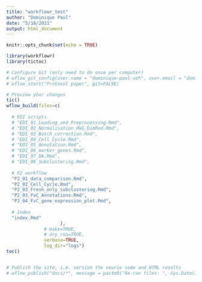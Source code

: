 ```yaml
---
title: "workflowr_test"
author: "Dominique Paul"
date: "5/18/2021"
output: html_document
---
```


```r
knitr::opts_chunk$set(echo = TRUE)
```


```r
library(workflowr)
library(tictoc)

# Configure Git (only need to do once per computer)
# wflow_git_config(user.name = "dominique-paul-uzh", user.email = "dominique.paul@uzh.ch", overwrite=TRUE)
# wflow_start("Protocol paper", git=FALSE)

# Preview your changes
tic()
wflow_build(files=c(
  
  # EDI scripts
  # "EDI_01_Loading_and_Preprocessing.Rmd",
  # "EDI_02_Normalisation_HVG_DimRed.Rmd",
  # "EDI_03_Batch_correction.Rmd",
  # "EDI_04_Cell_Cycle.Rmd",
  # "EDI_05_Annotation.Rmd",
  # "EDI_06_marker_genes.Rmd",
  # "EDI_07_DA.Rmd",
  # "EDI_08_Subclustering.Rmd",
  
  # P2 workflow
  "P2_01_data_comparison.Rmd",
  "P2_02_Cell_Cycle.Rmd",
  "P2_03_Fresh_only_subclustering.Rmd",
  "P2_03_FvC_Annotations.Rmd",
  "P2_04_FvC_gene_expression_plot.Rmd",
  
  # Index
  "index.Rmd"
                    ),
              # make=TRUE,
              # dry_run=TRUE,
              verbose=TRUE,
              log_dir="logs")
toc()


# Publish the site, i.e. version the source code and HTML results
# wflow_publish("docs/*", message = paste0("Re-ran files: ", Sys.Date()), republish = TRUE)
```
